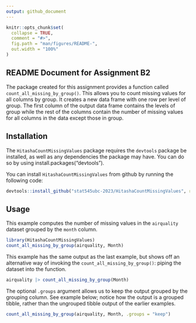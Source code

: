 ```yaml
---
output: github_document
---
```


<!-- README.md is generated from README.Rmd. Please edit that file -->

```r
knitr::opts_chunk$set(
  collapse = TRUE,
  comment = "#>",
  fig.path = "man/figures/README-",
  out.width = "100%"
)
```

## README Document for Assignment B2

<!-- badges: start -->
<!-- badges: end -->

The package created for this assignment provides a function called
`count_all_missing_by_group()`. This allows you to count missing
values for all columns by group. It creates a new data frame with one
row per level of group. The first column of the output data frame
contains the levels of group while the rest of the columns contain the
number of missing values for all columns in the data except those in
group.

## Installation

The `HitashaCountMissingValues` package requires the `devtools`
package be installed, as well as any dependencies the package may
have. You can do so by using install.packages("devtools").

You can install `HitashaCountMissingValues` from github by running the following code:

```r
devtools::install_github("stat545ubc-2023/HitashaCountMissingValues", ref= "0.1.0")
```

## Usage

This example computes the number of missing values in the `airquality`
dataset grouped by the `month` column. 

```r
library(HitashaCountMissingValues)
count_all_missing_by_group(airquality, Month)
```

This example has the same output as the last example, but shows off an
alternative way of invoking the `count_all_missing_by_group()`: piping
the dataset into the function. 

```r
airquality |> count_all_missing_by_group(Month) 
```

The optional `.groups` argument allows us to keep the output grouped
by the grouping column. See example below; notice how the output is a 
grouped tibble, rather than the ungrouped tibble output of the earlier
examples. 

```r
count_all_missing_by_group(airquality, Month, .groups = "keep")
```

